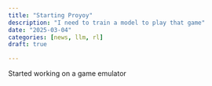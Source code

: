 ```yaml
---
title: "Starting Proyoy"
description: "I need to train a model to play that game"
date: "2025-03-04"
categories: [news, llm, rl]
draft: true

---
```


<!-- TODO add image -->

Started working on a game emulator